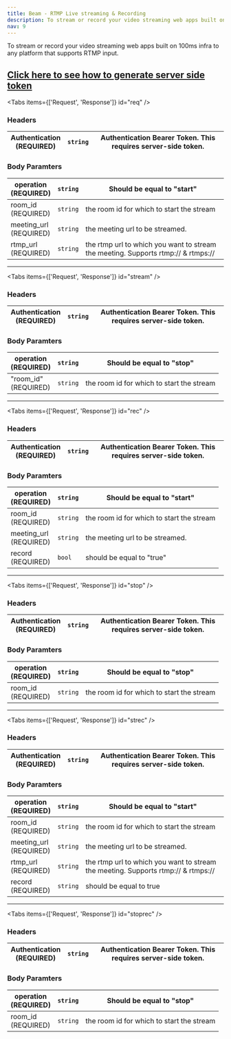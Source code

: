 ```yaml
---
title: Beam - RTMP Live streaming & Recording
description: To stream or record your video streaming web apps built on 100ms infra to any platform that supports RTMP input.
nav: 9
---
```


To stream or record your video streaming web apps built on 100ms infra to any platform that supports RTMP input.

## [Click here to see how to generate server side token](/v2/server-side/Generate-server-side-token)

<PostRequest
    title="Start Streaming"
    desp="This endpoint is used to start live streaming. "
    url="https://prod-in2.100ms.live/api/v2/beam"
/>

<Tabs items={['Request', 'Response']} id="req" />

<div id="req-0">

### Headers

| Authentication <br/> (REQUIRED) | `string` | Authentication Bearer Token. This requires server-side token. |
| ------------------------------- | -------- | ------------------------------------------------------------- |

### Body Paramters

| operation <br/> (REQUIRED)   | `string` | Should be equal to "start"                                                        |
| ---------------------------- | -------- | --------------------------------------------------------------------------------- |
| room_id <br/> (REQUIRED)     | `string` | the room id for which to start the stream                                         |
| meeting_url <br/> (REQUIRED) | `string` | the meeting url to be streamed.                                                   |
| rtmp_url <br/> (REQUIRED)    | `string` | the rtmp url to which you want to stream the meeting. Supports rtmp:// & rtmps:// |

</div>

<Tab id="req-1">
    <Response res="200: OK" resText="Beam has started successfully" />
</Tab>

---

<PostRequest
    title="Stop Streaming"
    desp="This endpoint is used to stop live streaming. "
    url="https://prod-in2.100ms.live/api/v2/beam"
/>

<Tabs items={['Request', 'Response']} id="stream" />

<div id="stream-0">

### Headers

| Authentication <br/> (REQUIRED) | `string` | Authentication Bearer Token. This requires server-side token. |
| ------------------------------- | -------- | ------------------------------------------------------------- |

### Body Paramters

| operation <br/> (REQUIRED) | `string` | Should be equal to "stop"                 |
| -------------------------- | -------- | ----------------------------------------- |
| "room_id" <br/> (REQUIRED) | `string` | the room id for which to start the stream |

</div>

<Tab id="stream-1">
    <Response res="200: OK" resText="Beam has stopped successfully" />
</Tab>

---

<PostRequest
    title="Start Recording"
    desp="This endpoint is used to start recording. "
    url="https://prod-in2.100ms.live/api/v2/beam"
/>

<Tabs items={['Request', 'Response']} id="rec" />

<div id="rec-0">

### Headers

| Authentication <br/> (REQUIRED) | `string` | Authentication Bearer Token. This requires server-side token. |
| ------------------------------- | -------- | ------------------------------------------------------------- |

### Body Paramters

| operation <br/> (REQUIRED)   | `string` | Should be equal to "start"                |
| ---------------------------- | -------- | ----------------------------------------- |
| room_id <br/> (REQUIRED)     | `string` | the room id for which to start the stream |
| meeting_url <br/> (REQUIRED) | `string` | the meeting url to be streamed.           |
| record <br/> (REQUIRED)      | `bool`   | should be equal to "true"                 |

</div>

<Tab id="rec-1">
    <Response res="200: OK" resText="Beam has started successfully" />
</Tab>

---

<PostRequest
    title="Stop Recording"
    desp="This endpoint is used to stop recording. "
    url="https://prod-in2.100ms.live/api/v2/beam"
/>

<Tabs items={['Request', 'Response']} id="stop" />

<div id="stop-0">

### Headers

| Authentication <br/> (REQUIRED) | `string` | Authentication Bearer Token. This requires server-side token. |
| ------------------------------- | -------- | ------------------------------------------------------------- |

### Body Paramters

| operation <br/> (REQUIRED) | `string` | Should be equal to "stop"                 |
| -------------------------- | -------- | ----------------------------------------- |
| room_id <br/> (REQUIRED)   | `string` | the room id for which to start the stream |

</div>

<Tab id="stop-1">
    <Response res="200: OK" resText="Beam has stopped successfully" />
</Tab>

---

<PostRequest
    title="Start Streaming and Recording"
    desp="This endpoint is used to start live streaming and recording. "
    url="https://prod-in2.100ms.live/api/v2/beam"
/>

<Tabs items={['Request', 'Response']} id="strec" />

<div id="strec-0">

### Headers

| Authentication <br/> (REQUIRED) | `string` | Authentication Bearer Token. This requires server-side token. |
| ------------------------------- | -------- | ------------------------------------------------------------- |

### Body Paramters

| operation <br/> (REQUIRED)   | `string` | Should be equal to "start"                                                        |
| ---------------------------- | -------- | --------------------------------------------------------------------------------- |
| room_id <br/> (REQUIRED)     | `string` | the room id for which to start the stream                                         |
| meeting_url <br/> (REQUIRED) | `string` | the meeting url to be streamed.                                                   |
| rtmp_url <br/> (REQUIRED)    | `string` | the rtmp url to which you want to stream the meeting. Supports rtmp:// & rtmps:// |
| record <br/> (REQUIRED)      | `string` | should be equal to true                                                           |

</div>

<Tab id="strec-1">
    <Response res="200: OK" resText="Beam has started successfully" />
</Tab>

---

<PostRequest
    title="Stop Streaming and Recording"
    desp="This endpoint is used to stop recording. "
    url="https://prod-in2.100ms.live/api/v2/beam"
/>

<Tabs items={['Request', 'Response']} id="stoprec" />

<div id="stoprec-0">

### Headers

| Authentication <br/> (REQUIRED) | `string` | Authentication Bearer Token. This requires server-side token. |
| ------------------------------- | -------- | ------------------------------------------------------------- |

### Body Paramters

| operation <br/> (REQUIRED) | `string` | Should be equal to "stop"                 |
| -------------------------- | -------- | ----------------------------------------- |
| room_id <br/> (REQUIRED)   | `string` | the room id for which to start the stream |

</div>

<Tab id="stoprec-1">
    <Response res="200: OK" resText="Beam has stopped successfully" />

</Tab>
